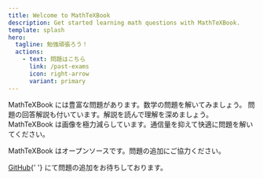 ```yaml
---
title: Welcome to MathTeXBook
description: Get started learning math questions with MathTeXBook.
template: splash
hero:
  tagline: 勉強頑張ろう！
  actions:
    - text: 問題はこちら
      link: /past-exams
      icon: right-arrow
      variant: primary
---
```



<CardGrid>
  <Card title='豊富な問題' icon='pencil'>
    MathTeXBook には豊富な問題があります。数学の問題を解いてみましょう。
  </Card>
  <Card title='回答解説付き' icon='approve-check-circle'>
    問題の回答解説も付いています。解説を読んで理解を深めましょう。
  </Card>
  <Card title='画像を極力減らして省通信' icon='rocket'>
    MathTeXBook
    は画像を極力減らしています。通信量を抑えて快適に問題を解いてください。
  </Card>
  <Card title='問題の追加にご協力ください' icon='github'>
    <p>MathTeXBook はオープンソースです。問題の追加にご協力ください。</p>
    <p>
      <a href='https://github.com/kage1020/MathTeXBook'>GitHub</a>{' '}
      にて問題の追加をお待ちしております。
    </p>
  </Card>
</CardGrid>
